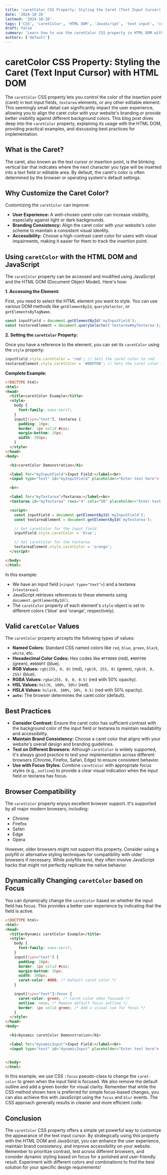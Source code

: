 ```yaml
---
title: 'caretColor CSS Property: Styling the Caret (Text Input Cursor) with HTML DOM'
date: '2024-10-26'
lastmod: '2024-10-26'
tags: ['CSS', 'caretColor', 'HTML DOM', 'JavaScript', 'text input', 'cursor styling', 'web development', 'front-end']
draft: false
summary: 'Learn how to use the caretColor CSS property in HTML DOM with JavaScript to customize the color of the text input cursor. Explore examples and best practices for enhancing user experience and visual consistency on your website.'
authors: ['default']
---
```


# caretColor CSS Property: Styling the Caret (Text Input Cursor) with HTML DOM

The `caretColor` CSS property lets you control the color of the insertion point (caret) in text input fields, `textarea` elements, or any other editable element.  This seemingly small detail can significantly impact the user experience, allowing you to align the caret color with your website's branding or provide better visibility against different background colors. This blog post dives deep into the `caretColor` property, explaining its usage with the HTML DOM, providing practical examples, and discussing best practices for implementation.

## What is the Caret?

The caret, also known as the text cursor or insertion point, is the blinking vertical bar that indicates where the next character you type will be inserted into a text field or editable area. By default, the caret's color is often determined by the browser or operating system's default settings.

## Why Customize the Caret Color?

Customizing the `caretColor` can improve:

*   **User Experience:**  A well-chosen caret color can increase visibility, especially against light or dark backgrounds.
*   **Branding Consistency:** Align the caret color with your website's color scheme to maintain a consistent visual identity.
*   **Accessibility:** Choose a high-contrast caret color for users with visual impairments, making it easier for them to track the insertion point.

## Using `caretColor` with the HTML DOM and JavaScript

The `caretColor` property can be accessed and modified using JavaScript and the HTML DOM (Document Object Model). Here's how:

**1. Accessing the Element:**

First, you need to select the HTML element you want to style. You can use various DOM methods like `getElementById`, `querySelector`, or `getElementsByTagName`.

```javascript
const inputField = document.getElementById('myInputField');
const textareaElement = document.querySelector('textarea#myTextarea');
```

**2. Setting the `caretColor` Property:**

Once you have a reference to the element, you can set its `caretColor` using the `style` property:

```javascript
inputField.style.caretColor = 'red'; // Sets the caret color to red
textareaElement.style.caretColor = '#00FF00'; // Sets the caret color to green (hex code)
```

**Complete Example:**

```html
<!DOCTYPE html>
<html>
<head>
  <title>caretColor Example</title>
  <style>
    body {
      font-family: sans-serif;
    }
    input[type="text"], textarea {
      padding: 10px;
      border: 1px solid #ccc;
      margin-bottom: 10px;
      width: 300px;
    }
  </style>
</head>
<body>

  <h1>caretColor Demonstration</h1>

  <label for="myInputField">Input Field:</label><br>
  <input type="text" id="myInputField" placeholder="Enter text here">

  <br>

  <label for="myTextarea">Textarea:</label><br>
  <textarea id="myTextarea" rows="4" cols="50" placeholder="Enter text here"></textarea>

  <script>
    const inputField = document.getElementById('myInputField');
    const textareaElement = document.getElementById('myTextarea');

    // Set caretColor for the input field
    inputField.style.caretColor = 'blue';

    // Set caretColor for the textarea
    textareaElement.style.caretColor = 'orange';
  </script>

</body>
</html>
```

In this example:

*   We have an input field (`<input type="text">`) and a textarea (`<textarea>`).
*   JavaScript retrieves references to these elements using `document.getElementById()`.
*   The `caretColor` property of each element's `style` object is set to different colors ('blue' and 'orange', respectively).

## Valid `caretColor` Values

The `caretColor` property accepts the following types of values:

*   **Named Colors:** Standard CSS named colors like `red`, `blue`, `green`, `black`, `white`, etc.
*   **Hexadecimal Color Codes:**  Hex codes like `#FF0000` (red), `#00FF00` (green), `#0000FF` (blue).
*   **RGB Values:** `rgb(255, 0, 0)` (red), `rgb(0, 255, 0)` (green), `rgb(0, 0, 255)` (blue).
*   **RGBA Values:** `rgba(255, 0, 0, 0.5)` (red with 50% opacity).
*   **HSL Values:** `hsl(0, 100%, 50%)` (red).
*   **HSLA Values:** `hsla(0, 100%, 50%, 0.5)` (red with 50% opacity).
*   **`auto`:** The browser determines the caret color (default).

## Best Practices

*   **Consider Contrast:**  Ensure the caret color has sufficient contrast with the background color of the input field or textarea to maintain readability and accessibility.
*   **Maintain Brand Consistency:** Choose a caret color that aligns with your website's overall design and branding guidelines.
*   **Test on Different Browsers:** Although `caretColor` is widely supported, it's always good practice to test your implementation across different browsers (Chrome, Firefox, Safari, Edge) to ensure consistent behavior.
*   **Use with Focus Styles:** Combine `caretColor` with appropriate focus styles (e.g., `outline`) to provide a clear visual indication when the input field or textarea has focus.

## Browser Compatibility

The `caretColor` property enjoys excellent browser support.  It's supported by all major modern browsers, including:

*   Chrome
*   Firefox
*   Safari
*   Edge
*   Opera

However, older browsers might not support this property. Consider using a polyfill or alternative styling techniques for compatibility with older browsers if necessary. While polyfills exist, they often involve JavaScript hacks that might not perfectly replicate the native behavior.

##  Dynamically Changing `caretColor` based on Focus

You can dynamically change the `caretColor` based on whether the input field has focus. This provides a better user experience by indicating that the field is active.

```html
<!DOCTYPE html>
<html>
<head>
  <title>Dynamic caretColor Example</title>
  <style>
    body {
      font-family: sans-serif;
    }
    input[type="text"] {
      padding: 10px;
      border: 1px solid #ccc;
      margin-bottom: 10px;
      width: 300px;
      caret-color: #000; /* Default caret color */
    }

    input[type="text"]:focus {
      caret-color: green; /* Caret color when focused */
      outline: none; /* Remove default focus outline */
      border: 1px solid green; /* Add a visual cue for focus */
    }
  </style>
</head>
<body>

  <h1>Dynamic caretColor Demonstration</h1>

  <label for="dynamicInput">Input Field:</label><br>
  <input type="text" id="dynamicInput" placeholder="Enter text here">


</body>
</html>
```

In this example, we use CSS `:focus` pseudo-class to change the `caret-color` to green when the input field is focused.  We also remove the default outline and add a green border for visual clarity. Remember that while the CSS method shown here is preferred for simple focus-based changes, you can also achieve this with JavaScript using the `focus` and `blur` events.  The CSS approach generally results in cleaner and more efficient code.

## Conclusion

The `caretColor` CSS property offers a simple yet powerful way to customize the appearance of the text input cursor.  By strategically using this property with the HTML DOM and JavaScript, you can enhance the user experience, maintain brand consistency, and improve accessibility on your website.  Remember to prioritize contrast, test across different browsers, and consider dynamic styling based on focus for a polished and user-friendly result.  Experiment with different colors and combinations to find the best solution for your specific design requirements!